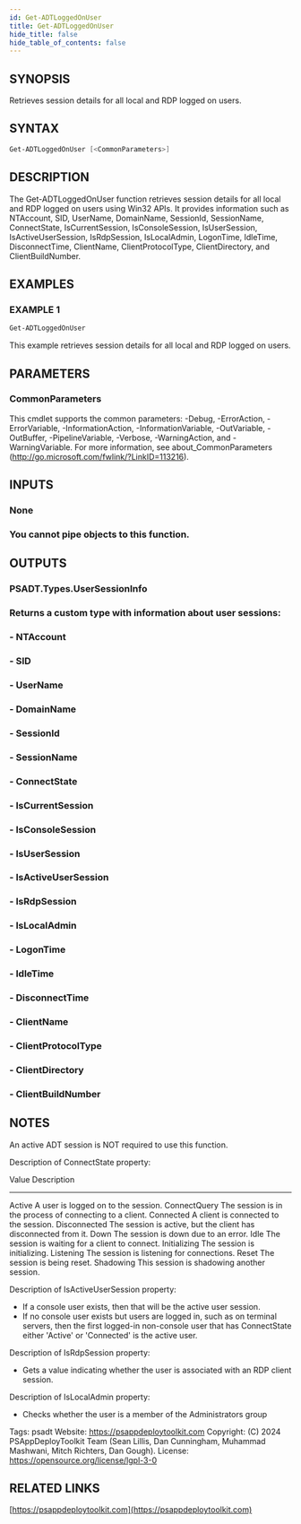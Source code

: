 ```yaml
---
id: Get-ADTLoggedOnUser
title: Get-ADTLoggedOnUser
hide_title: false
hide_table_of_contents: false
---
```


## SYNOPSIS

Retrieves session details for all local and RDP logged on users.

## SYNTAX

```powershell
Get-ADTLoggedOnUser [<CommonParameters>]
```

## DESCRIPTION

The Get-ADTLoggedOnUser function retrieves session details for all local and RDP logged on users using Win32 APIs.
It provides information such as NTAccount, SID, UserName, DomainName, SessionId, SessionName, ConnectState, IsCurrentSession, IsConsoleSession, IsUserSession, IsActiveUserSession, IsRdpSession, IsLocalAdmin, LogonTime, IdleTime, DisconnectTime, ClientName, ClientProtocolType, ClientDirectory, and ClientBuildNumber.

## EXAMPLES

### EXAMPLE 1

```powershell
Get-ADTLoggedOnUser
```

This example retrieves session details for all local and RDP logged on users.

## PARAMETERS

### CommonParameters

This cmdlet supports the common parameters: -Debug, -ErrorAction, -ErrorVariable, -InformationAction, -InformationVariable, -OutVariable, -OutBuffer, -PipelineVariable, -Verbose, -WarningAction, and -WarningVariable.
For more information, see about_CommonParameters (http://go.microsoft.com/fwlink/?LinkID=113216).

## INPUTS

### None

### You cannot pipe objects to this function.

## OUTPUTS

### PSADT.Types.UserSessionInfo

### Returns a custom type with information about user sessions:

### - NTAccount

### - SID

### - UserName

### - DomainName

### - SessionId

### - SessionName

### - ConnectState

### - IsCurrentSession

### - IsConsoleSession

### - IsUserSession

### - IsActiveUserSession

### - IsRdpSession

### - IsLocalAdmin

### - LogonTime

### - IdleTime

### - DisconnectTime

### - ClientName

### - ClientProtocolType

### - ClientDirectory

### - ClientBuildNumber

## NOTES

An active ADT session is NOT required to use this function.

Description of ConnectState property:

Value Description

---

Active A user is logged on to the session.
ConnectQuery The session is in the process of connecting to a client.
Connected A client is connected to the session.
Disconnected The session is active, but the client has disconnected from it.
Down The session is down due to an error.
Idle The session is waiting for a client to connect.
Initializing The session is initializing.
Listening The session is listening for connections.
Reset The session is being reset.
Shadowing This session is shadowing another session.

Description of IsActiveUserSession property:

- If a console user exists, then that will be the active user session.
- If no console user exists but users are logged in, such as on terminal servers, then the first logged-in non-console user that has ConnectState either 'Active' or 'Connected' is the active user.

Description of IsRdpSession property:

- Gets a value indicating whether the user is associated with an RDP client session.

Description of IsLocalAdmin property:

- Checks whether the user is a member of the Administrators group

Tags: psadt
Website: https://psappdeploytoolkit.com
Copyright: (C) 2024 PSAppDeployToolkit Team (Sean Lillis, Dan Cunningham, Muhammad Mashwani, Mitch Richters, Dan Gough).
License: https://opensource.org/license/lgpl-3-0

## RELATED LINKS

[https://psappdeploytoolkit.com](https://psappdeploytoolkit.com)
